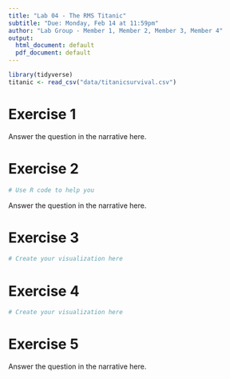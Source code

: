 ```yaml
---
title: "Lab 04 - The RMS Titanic"
subtitle: "Due: Monday, Feb 14 at 11:59pm"
author: "Lab Group - Member 1, Member 2, Member 3, Member 4"
output:
  html_document: default
  pdf_document: default
---
```



```r
library(tidyverse)
titanic <- read_csv("data/titanicsurvival.csv")
```

# Exercise 1

Answer the question in the narrative here.

# Exercise 2

```r
# Use R code to help you
```

Answer the question in the narrative here.

# Exercise 3

```r
# Create your visualization here
```

# Exercise 4

```r
# Create your visualization here
```

# Exercise 5

Answer the question in the narrative here.

    